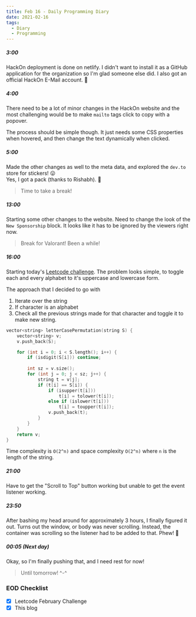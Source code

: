 ```yaml
---
title: Feb 16 - Daily Programming Diary
date: 2021-02-16
tags:
  - Diary
  - Programming
---
```


##### 3:00
HackOn deployment is done on netlify. I didn't want to install it as a GitHub application for the organization so I'm glad someone else did. 
I also got an official HackOn E-Mail account. 🎉

##### 4:00
There need to be a lot of minor changes in the HackOn website and the most challenging would be to make `mailto` tags click to copy with a popover.

The process should be simple though. It just needs some CSS properties when hovered, and then change the text dynamically when clicked.

##### 5:00
Made the other changes as well to the meta data, and explored the `dev.to` store for stickers! 😛  
Yes, I got a pack (thanks to Rishabh). 😬

> Time to take a break!

##### 13:00
Starting some other changes to the website. Need to change the look of the `New Sponsorship` block. It looks like it has to be ignored by the viewers right now.

> Break for Valorant! Been a while!

##### 16:00
Starting today's [Leetcode challenge](https://leetcode.com/explore/featured/card/february-leetcoding-challenge-2021/586/week-3-february-15th-february-21st/3642/). The problem looks simple, to toggle each and every alphabet to it's uppercase and lowercase form.

The approach that I decided to go with
1. Iterate over the string
2. If character is an alphabet
3. Check all the previous strings made for that character and toggle it to make new string.

```cpp:title=letter-case-permutation.cpp
vector<string> letterCasePermutation(string S) {
    vector<string> v;
    v.push_back(S);

    for (int i = 0; i < S.length(); i++) {
        if (isdigit(S[i])) continue;
        
        int sz = v.size();
        for (int j = 0; j < sz; j++) {
            string t = v[j];
            if (t[i] == S[i]) {
                if (isupper(t[i]))
                    t[i] = tolower(t[i]);
                else if (islower(t[i]))
                    t[i] = toupper(t[i]);
                v.push_back(t);
            }
        }
    }
    return v;
}
```

Time complexity is `O(2^n)` and space complexity `O(2^n)` where `n` is the length of the string.

##### 21:00
Have to get the "Scroll to Top" button working but unable to get the event listener working. 

##### 23:50
After bashing my head around for approximately 3 hours, I finally figured it out. Turns out the window, or body was never scrolling. Instead, the container was scrolling so the listener had to be added to that. Phew! 👏

##### 00:05 (Next day)
Okay, so I'm finally pushing that, and I need rest for now!

> Until tomorrow! ^-^

### EOD Checklist
- [x] Leetcode February Challenge
- [x] This blog